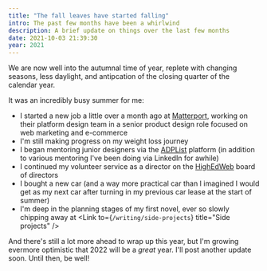 ```yaml
---
title: "The fall leaves have started falling"
intro: The past few months have been a whirlwind
description: A brief update on things over the last few months
date: 2021-10-03 21:39:30
year: 2021
---
```


We are now well into the autumnal time of year, replete with changing seasons, less daylight, and antipcation of the closing quarter of the calendar year.

It was an incredibly busy summer for me: 

* I started a new job a little over a month ago at [Matterport](https://matterport.com "Matterport"), working on their platform design team in a senior product design role focused on web marketing and e-commerce
* I'm still making progress on my weight loss journey
* I began mentoring junior designers via the [ADPList](https://adplist.org "ADPList") platform (in addition to various mentoring I've been doing via LinkedIn for awhile)
* I continued my volunteer service as a director on the [HighEdWeb](https://highedweb.org "Higher Education Web Professionals") board of directors
* I bought a new car (and a way more practical car than I imagined I would get as my next car after turning in my previous car lease at the start of summer)
* I'm deep in the planning stages of my first novel, ever so slowly chipping away at <Link to={`/writing/side-projects`} title="Side projects" />

And there's still a lot more ahead to wrap up this year, but I'm growing evermore optimistic that 2022 will be a _great_ year. I'll post another update soon. Until then, be well!
